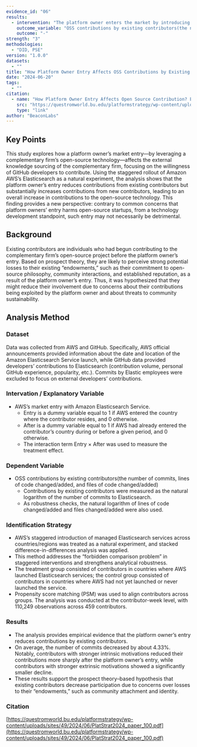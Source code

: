 ```yaml
---
evidence_id: "06"
results:
  - intervention: "The platform owner enters the market by introducing its proprietary product, which is based on the complementary firm’s OSS."
    outcome_variable: "OSS contributions by existing contributors(the number of commits, lines of code changed/added, and files of code changed/added)"
    outcome: "-"
strength: "3"
methodologies:
  - "DID, PSE"
version: "1.0.0"
datasets:
  - ""
title: "How Platform Owner Entry Affects OSS Contributions by Existing Contributors: An Experiment with AWS Elasticsearch"
date: "2024-06-20"
tags:
  - ""
citation:
  - name: "How Platform Owner Entry Affects Open Source Contribution? Evidence from GitHub Developers"
    src: "https://questromworld.bu.edu/platformstrategy/wp-content/uploads/sites/49/2024/06/PlatStrat2024_paper_100.pdf"
    type: "link"
author: "BeaconLabs"
---
```


## Key Points

This study explores how a platform owner’s market entry—by leveraging a complementary firm’s open-source technology—affects the external knowledge sourcing of the complementary firm, focusing on the willingness of GitHub developers to contribute. Using the staggered rollout of Amazon AWS’s Elasticsearch as a natural experiment, the analysis shows that the platform owner’s entry reduces contributions from existing contributors but substantially increases contributions from new contributors, leading to an overall increase in contributions to the open-source technology. This finding provides a new perspective: contrary to common concerns that platform owners’ entry harms open-source startups, from a technology development standpoint, such entry may not necessarily be detrimental.

## Background

Existing contributors are individuals who had begun contributing to the complementary firm’s open-source project before the platform owner’s entry. Based on prospect theory, they are likely to perceive strong potential losses to their existing “endowments,” such as their commitment to open-source philosophy, community interactions, and established reputation, as a result of the platform owner’s entry. Thus, it was hypothesized that they might reduce their involvement due to concerns about their contributions being exploited by the platform owner and about threats to community sustainability.

## Analysis Method

### Dataset

Data was collected from AWS and GitHub. Specifically, AWS official announcements provided information about the date and location of the Amazon Elasticsearch Service launch, while GitHub data provided developers’ contributions to Elasticsearch (contribution volume, personal GitHub experience, popularity, etc.). Commits by Elastic employees were excluded to focus on external developers’ contributions.

### Intervation / Explanatory Variable

- AWS’s market entry with Amazon Elasticsearch Service.
  - Entry is a dummy variable equal to 1 if AWS entered the country where the contributor resides, and 0 otherwise.
  - After is a dummy variable equal to 1 if AWS had already entered the contributor’s country during or before a given period, and 0 otherwise.
  - The interaction term Entry × After was used to measure the treatment effect.

### Dependent Variable

- OSS contributions by existing contributors(the number of commits, lines of code changed/added, and files of code changed/added)
  - Contributions by existing contributors were measured as the natural logarithm of the number of commits to Elasticsearch.
  - As robustness checks, the natural logarithm of lines of code changed/added and files changed/added were also used.

### Identification Strategy

- AWS’s staggered introduction of managed Elasticsearch services across countries/regions was treated as a natural experiment, and stacked difference-in-differences analysis was applied.
- This method addresses the “forbidden comparison problem” in staggered interventions and strengthens analytical robustness.
- The treatment group consisted of contributors in countries where AWS launched Elasticsearch services; the control group consisted of contributors in countries where AWS had not yet launched or never launched the service.
- Propensity score matching (PSM) was used to align contributors across groups. The analysis was conducted at the contributor-week level, with 110,249 observations across 459 contributors.

### Results

- The analysis provides empirical evidence that the platform owner’s entry reduces contributions by existing contributors.
- On average, the number of commits decreased by about 4.33%. Notably, contributors with stronger intrinsic motivations reduced their contributions more sharply after the platform owner’s entry, while contributors with stronger extrinsic motivations showed a significantly smaller decline.
- These results support the prospect theory–based hypothesis that existing contributors decrease participation due to concerns over losses to their “endowments,” such as community attachment and identity.

### Citation

[https://questromworld.bu.edu/platformstrategy/wp-content/uploads/sites/49/2024/06/PlatStrat2024_paper_100.pdf](https://questromworld.bu.edu/platformstrategy/wp-content/uploads/sites/49/2024/06/PlatStrat2024_paper_100.pdf)
